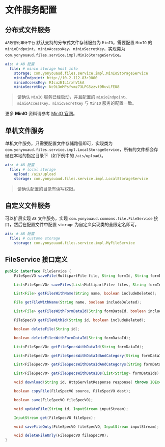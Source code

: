 # 文件服务配置

## 分布式文件服务

`A8数智化审计平台` 默认支持的分布式文件存储服务为 `MinIO`，需要配置 `MinIO` 的 `minioEndpoint`、`minioAccessKey`、`minioSecretKey`，实现类为 `com.yonyouaud.files.service.impl.MinIoStorageService`。


```yaml
ais: # A8 配置
  file: # minio storage host info
    storage: com.yonyouaud.files.service.impl.MinIoStorageService
    minioEndpoint: http://10.2.112.83:9000
    minioAccessKey: RIcuzE1L1rxhV1kA
    minioSecretKey: Nc9i3nMPsfvmz73LPG5zzvt9RuvLFEU8
```    

> 请确认 `MinIO` 服务已经启动，并且配置的 `minioEndpoint`、`minioAccessKey`、`minioSecretKey` 与 `MinIO` 服务的配置一致。

更多 **MinIO** 资料请参考 [MinIO 官网](https://min.io/docs)。

## 单机文件服务

单机文件服务，只需要配置文件存储路径即可，实现类为 `com.yonyouaud.files.service.impl.LocalStorageService`，所有的文件都会存储在本地的指定目录下（如下例中的 `/ais/upload`）。

```yaml
ais: # A8 配置
  file: # local storage
    upload: /ais/upload
    storage: com.yonyouaud.files.service.impl.LocalStorageService
```

> 请确认配置的目录有读写权限。

## 自定义文件服务

可以扩展实现 `A8` 文件服务，实现 `com.yonyouaud.commons.file.FileService` 接口，然后在配置文件中配置 `storage` 为自定义实现类的全限定名即可。

```yaml
ais: # A8 配置
  file: # custome storage
    storage: com.yonyouaud.files.service.impl.MyFileService
```

## FileService 接口定义

```java
public interface FileService {
    FileSpecVO saveFile(MultipartFile file, String formId, String formDataId, String category) throws IOException;

    List<FileSpecVO> saveFiles(List<MultipartFile> files, String formId, String formDataId, String category) throws IOException;

    List<File> getFilesWithName(String name, boolean includeDeleted);

    File getFileWithName(String name, boolean includeDeleted);

    List<File> getFilesWithFormDataId(String formDataId, boolean includeDeleted);

    FileSpecVO getFileWithId(String id, boolean includeDeleted);

    boolean deleteFile(String id);

    boolean deleteFilesWithFormDataId(String formDataId);

    List<FileSpecVO> getFileSpecsWithDataId(String formDataId);

    List<FileSpecVO> getFileSpecsWithDataIdAndCategory(String formDataId, String category);

    List<FileSpecVO> getFileSpecsWithDataIdAndCategorys(String formDataId, List<String> categorys);

    List<FileSpecVO> getFileSpecsWithDataIDs(List<String> formDataIds);

    void download(String id, HttpServletResponse response) throws IOException;

    boolean copyFile(FileSpecVO source, FileSpecVO dest);

    boolean save(FileSpecVO fileSpecVO);

    void updateFile(String id, InputStream inputStream);

    InputStream get(FileSpecVO fileSpec);

    void saveFileOnly(FileSpecVO fileSpecVO, InputStream inputStream);

    void deleteFileOnly(FileSpecVO fileSpecVO);
}
```

